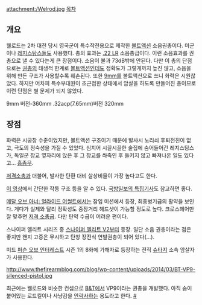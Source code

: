 attachment:/Welrod.jpg
[[목차]]
== 개요 ==
웰로드는 2차 대전 당시 영국군이 특수작전용으로 제작한 [[볼트액션]] 소음권총이다. 미군이나 [[레지스탕스]]들도 사용했다. 총의 효과는 [[.22 LR]] 소음총급이다. 이런 소음효과를 권총으로 낼 수 있다는게 큰 장점이다. 소음이 불과 73dB밖에 안된다. 다만 이 총의 단점으로는 [[권총]]의 태생적 한계로 [[볼트액션]]인데도 정확도가 그렇게까지 높진 않고, 소음을 위해 만든 구조가 사용할수록 훼손된다. 또한 [[9mm]]를 볼트액션으로 쓰니 화력은 시원찮았다. 하지만 어차피 특수부대원이 초근접한 상태에서 암살을 하도록 만들어진 총이므로 이런 단점은 별 문제가 되지 않았다.

9mm 버전-360mm
.32acp(7.65mm)버전 320mm

== 장점 ==
화력은 시궁창 수준이었지만, 볼트액션 구조이기 때문에 발사시 노리쇠 후퇴전진이 없고, 극도의 정숙성을 가질 수 있었다. 심지어 시끌시끌한 술집에 숨어들어간 레지스탕스가, 독일군 장교 옆자리에 앉은 후 그 장교를 쏴죽인 후 들키지 않고 빠져나온 일도 있다고… [[흠좀무]].

[[저격소총]]과 더불어, 발사한 탄환 대비 살상비율이 가장 높다고도 한다.

[http://youtu.be/KH2UKz_-wBA 이 영상]에서 간단한 작동 구조 등을 알 수 있다. [http://kookbang.dema.mil.kr/kookbangWeb/view.do?ntt_writ_date=20101227&parent_no=1&bbs_id=BBSMSTR_000000000220 국방일보의 특집기사]도 참고하면 좋다.

[[메달 오브 아너: 얼라이드 어썰트]]에서는 잠입 미션에서 등장, 최종병기급의 활약을 보인다. 게다가 실제와 달리 정확성도 중장거리 헤드샷이 가능할 정도로 높다. 크로스헤어만 잘 맞추면 [[저격 소총]]급. 다만 탄약 수급이 어려운 편이다. 

스나이퍼 엘리트 시리즈 중 [[스나이퍼 엘리트 V2]]부터 등장. 일단 소음 권총이라는 점은 좋지만 왠지 고증은 무시하고 탄창 장전식 연발권총이 되어 있다(…). 

미드 [[퍼슨 오브 인터레스트]] 시즌 1의 8화에 가해자로 등장하는 전직 [[슈타지]] 소속 암살자가 사용한다.

http://www.thefirearmblog.com/blog/wp-content/uploads/2014/03/BT-VP9-silenced-pistol.jpg 

최근에는 웰로드와 비슷한 컨셉으로 [[B&T]]에서 VP9이라는 권총을 개발했다. 아직 숨이 붙어있는 로드킬이나 사냥감을 [[안락사]]하는 용도라고 한다. [http://www.thefirearmblog.com/blog/2014/03/24/bt-vp-9-21st-century-welrod/ #]
